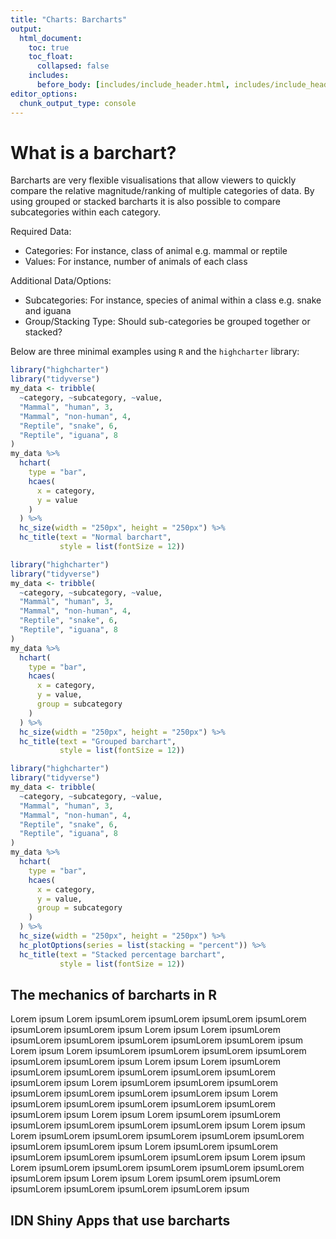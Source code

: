```yaml
---
title: "Charts: Barcharts"
output:
  html_document:
    toc: true
    toc_float:
      collapsed: false
    includes:
      before_body: [includes/include_header.html, includes/include_header_navpage.html]
editor_options: 
  chunk_output_type: console
---
```

# What is a barchart?

Barcharts are very flexible visualisations that allow viewers to quickly compare the relative magnitude/ranking of multiple categories of data. By using grouped or stacked barcharts it is also possible to compare subcategories within each category.

Required Data:

- Categories: For instance, class of animal e.g. mammal or reptile
- Values: For instance, number of animals of each class

Additional Data/Options:

- Subcategories: For instance, species of animal within a class e.g. snake and iguana
- Group/Stacking Type: Should sub-categories be grouped together or stacked?

Below are three minimal examples using `R` and the `highcharter` library:

<!--html_preserve-->
<div class="row">
   <div class="col-md-4">

```r
library("highcharter")
library("tidyverse")
my_data <- tribble(
  ~category, ~subcategory, ~value,
  "Mammal", "human", 3,
  "Mammal", "non-human", 4,
  "Reptile", "snake", 6,
  "Reptile", "iguana", 8
)
my_data %>%
  hchart(
    type = "bar",
    hcaes(
      x = category,
      y = value
    )
  ) %>%
  hc_size(width = "250px", height = "250px") %>%
  hc_title(text = "Normal barchart",
           style = list(fontSize = 12))
```

</div>

<div class="col-md-4">

```r
library("highcharter")
library("tidyverse")
my_data <- tribble(
  ~category, ~subcategory, ~value,
  "Mammal", "human", 3,
  "Mammal", "non-human", 4,
  "Reptile", "snake", 6,
  "Reptile", "iguana", 8
)
my_data %>%
  hchart(
    type = "bar",
    hcaes(
      x = category,
      y = value,
      group = subcategory
    )
  ) %>%
  hc_size(width = "250px", height = "250px") %>%
  hc_title(text = "Grouped barchart",
           style = list(fontSize = 12))
```

</div>

<div class="col-md-4">

```r
library("highcharter")
library("tidyverse")
my_data <- tribble(
  ~category, ~subcategory, ~value,
  "Mammal", "human", 3,
  "Mammal", "non-human", 4,
  "Reptile", "snake", 6,
  "Reptile", "iguana", 8
)
my_data %>%
  hchart(
    type = "bar",
    hcaes(
      x = category,
      y = value,
      group = subcategory
    )
  ) %>%
  hc_size(width = "250px", height = "250px") %>%
  hc_plotOptions(series = list(stacking = "percent")) %>%
  hc_title(text = "Stacked percentage barchart",
           style = list(fontSize = 12))
```

</div>
</div>
<!--/html_preserve-->

## The mechanics of barcharts in R

Lorem ipsum Lorem ipsumLorem ipsumLorem ipsumLorem ipsumLorem ipsumLorem ipsumLorem ipsum Lorem ipsum Lorem ipsumLorem ipsumLorem ipsumLorem ipsumLorem ipsumLorem ipsumLorem ipsum
Lorem ipsum Lorem ipsumLorem ipsumLorem ipsumLorem ipsumLorem ipsumLorem ipsumLorem ipsum
Lorem ipsum Lorem ipsumLorem ipsumLorem ipsumLorem ipsumLorem ipsumLorem ipsumLorem ipsumLorem ipsum Lorem ipsumLorem ipsumLorem ipsumLorem ipsumLorem ipsumLorem ipsumLorem ipsumLorem ipsum Lorem ipsumLorem ipsumLorem ipsumLorem ipsumLorem ipsumLorem ipsumLorem ipsum  Lorem ipsum Lorem ipsumLorem ipsumLorem ipsumLorem ipsumLorem ipsumLorem ipsumLorem ipsum
Lorem ipsum Lorem ipsumLorem ipsumLorem ipsumLorem ipsumLorem ipsumLorem ipsumLorem ipsumLorem ipsum Lorem ipsumLorem ipsumLorem ipsumLorem ipsumLorem ipsumLorem ipsumLorem ipsum Lorem ipsum Lorem ipsumLorem ipsumLorem ipsumLorem ipsumLorem ipsumLorem ipsumLorem ipsum
Lorem ipsum Lorem ipsumLorem ipsumLorem ipsumLorem ipsumLorem ipsumLorem ipsumLorem ipsum

## IDN Shiny Apps that use barcharts













